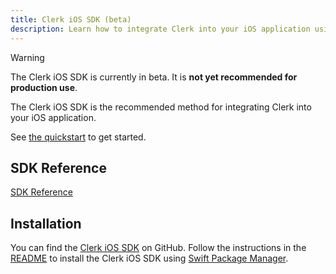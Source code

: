 ```yaml
---
title: Clerk iOS SDK (beta)
description: Learn how to integrate Clerk into your iOS application using the Clerk iOS SDK.
---
```


> [!WARNING]
> The Clerk iOS SDK is currently in beta. It is **not yet recommended for production use**.

The Clerk iOS SDK is the recommended method for integrating Clerk into your iOS application.

See [the quickstart](/docs/quickstarts/ios) to get started.

## SDK Reference

[SDK Reference](https://swiftpackageindex.com/clerk/clerk-ios/main/documentation/clerksdk)

## Installation

You can find the [Clerk iOS SDK](https://github.com/clerk/clerk-ios) on GitHub. Follow the instructions in the [README](https://github.com/clerk/clerk-ios?tab=readme-ov-file#-installation) to install the Clerk iOS SDK using [Swift Package Manager](https://developer.apple.com/documentation/xcode/adding-package-dependencies-to-your-app).
